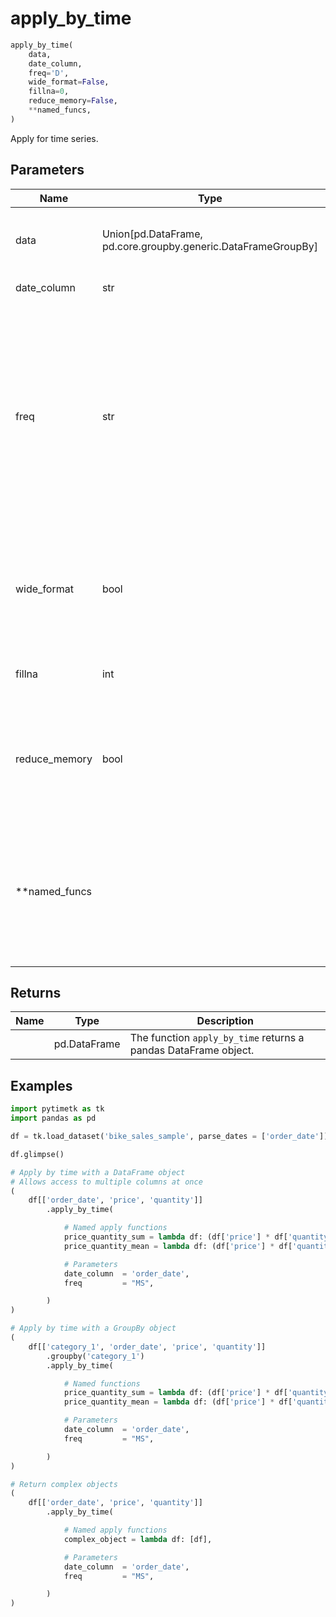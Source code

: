 # apply_by_time { #pytimetk.apply_by_time }

```python
apply_by_time(
    data,
    date_column,
    freq='D',
    wide_format=False,
    fillna=0,
    reduce_memory=False,
    **named_funcs,
)
```

Apply for time series.

## Parameters {.doc-section .doc-section-parameters}

| Name          | Type                                                            | Description                                                                                                                                                                                                                                                                                                                                                                                                                                                                                                                                                                                                      | Default    |
|---------------|-----------------------------------------------------------------|------------------------------------------------------------------------------------------------------------------------------------------------------------------------------------------------------------------------------------------------------------------------------------------------------------------------------------------------------------------------------------------------------------------------------------------------------------------------------------------------------------------------------------------------------------------------------------------------------------------|------------|
| data          | Union\[pd.DataFrame, pd.core.groupby.generic.DataFrameGroupBy\] | The `data` parameter can be either a pandas DataFrame or a pandas DataFrameGroupBy object. It represents the data on which the apply operation will be performed.                                                                                                                                                                                                                                                                                                                                                                                                                                                | _required_ |
| date_column   | str                                                             | The name of the column in the DataFrame that contains the dates.                                                                                                                                                                                                                                                                                                                                                                                                                                                                                                                                                 | _required_ |
| freq          | str                                                             | The `freq` parameter specifies the frequency at which the data should be resampled. It accepts a string representing a time frequency, such as "D" for daily, "W" for weekly, "M" for monthly, etc. The default value is "D", which means the data will be resampled on a daily basis. Some common frequency aliases include:  - S: secondly frequency - min: minute frequency - H: hourly frequency - D: daily frequency - W: weekly frequency - M: month end frequency - MS: month start frequency - Q: quarter end frequency - QS: quarter start frequency - Y: year end frequency - YS: year start frequency | `'D'`      |
| wide_format   | bool                                                            | The `wide_format` parameter is a boolean flag that determines whether the output should be in wide format or not. If `wide_format` is set to `True`, the output will have a multi-index column structure, where the first level represents the original columns and the second level represents the group names.                                                                                                                                                                                                                                                                                                 | `False`    |
| fillna        | int                                                             | The `fillna` parameter is used to specify the value that will be used to fill missing values in the resulting DataFrame. By default, it is set to 0.                                                                                                                                                                                                                                                                                                                                                                                                                                                             | `0`        |
| reduce_memory | bool                                                            | The `reduce_memory` parameter is used to specify whether to reduce the memory usage of the DataFrame by converting int, float to smaller bytes and str to categorical data. This reduces memory for large data but may impact resolution of float and will change str to categorical. Default is True.                                                                                                                                                                                                                                                                                                           | `False`    |
| **named_funcs |                                                                 | The `**named_funcs` parameter is used to specify one or more custom aggregation functions to apply to the data. It accepts named functions in the format:  ``` python     name = lambda df: df['column1'].corr(df['column2']]) ```  Where `name` is the name of the function and `df` is the DataFrame that will be passed to the function. The function must return a single value.                                                                                                                                                                                                                             | `{}`       |

## Returns {.doc-section .doc-section-returns}

| Name   | Type         | Description                                                     |
|--------|--------------|-----------------------------------------------------------------|
|        | pd.DataFrame | The function `apply_by_time` returns a pandas DataFrame object. |

## Examples {.doc-section .doc-section-examples}

```python
import pytimetk as tk
import pandas as pd

df = tk.load_dataset('bike_sales_sample', parse_dates = ['order_date'])

df.glimpse()
```

```python
# Apply by time with a DataFrame object
# Allows access to multiple columns at once
(
    df[['order_date', 'price', 'quantity']]
        .apply_by_time(

            # Named apply functions
            price_quantity_sum = lambda df: (df['price'] * df['quantity']).sum(),
            price_quantity_mean = lambda df: (df['price'] * df['quantity']).mean(),

            # Parameters
            date_column  = 'order_date',
            freq         = "MS",

        )
)
```

```python
# Apply by time with a GroupBy object
(
    df[['category_1', 'order_date', 'price', 'quantity']]
        .groupby('category_1')
        .apply_by_time(

            # Named functions
            price_quantity_sum = lambda df: (df['price'] * df['quantity']).sum(),
            price_quantity_mean = lambda df: (df['price'] * df['quantity']).mean(),

            # Parameters
            date_column  = 'order_date',
            freq         = "MS",

        )
)
```

```python
# Return complex objects
(
    df[['order_date', 'price', 'quantity']]
        .apply_by_time(

            # Named apply functions
            complex_object = lambda df: [df],

            # Parameters
            date_column  = 'order_date',
            freq         = "MS",

        )
)
```